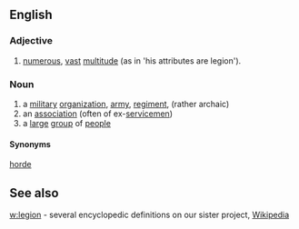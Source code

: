 == English ==

=== Adjective ===

# [[numerous]], [[vast]] [[multitude]] (as in 'his attributes are legion').

=== Noun ===
# a  [[military]] [[organization]], [[army]], [[regiment]], (rather archaic)
# an [[association]] (often of ex-[[servicemen]])
# a [[large]] [[group]] of [[people]]

==== Synonyms ====

[[horde]]

== See also ==

[[w:legion]] - several encyclopedic definitions on our sister project, [[Wikipedia]]